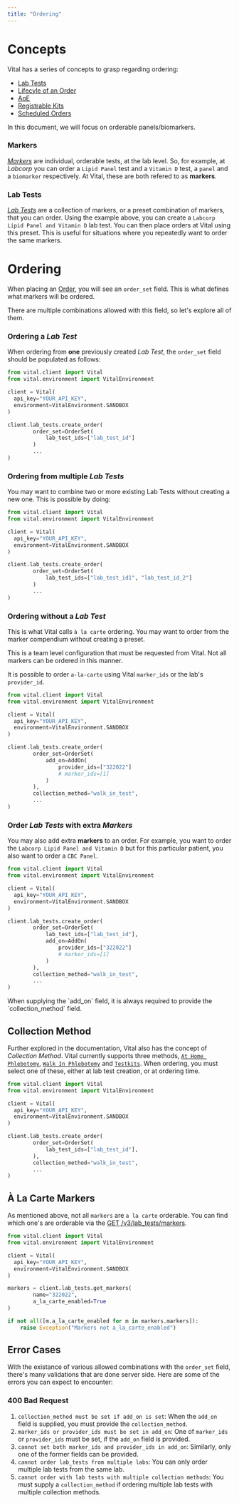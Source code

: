 ```yaml
---
title: "Ordering"
---
```


# Concepts

Vital has a series of concepts to grasp regarding ordering: 

- [Lab Tests](/lab/workflow/create-test)
- [Lifecyle of an Order](/lab/workflow/lab-test-lifecycle)
- [AoE](/lab/workflow/aoe)
- [Registrable Kits](/lab/workflow/order-registrable-testkit)
- [Scheduled Orders](/lab/workflow/scheduled-orders)

In this document, we will focus on orderable panels/biomarkers.

### Markers

[_Markers_](/api-reference/lab-testing/biomarkers) are individual, orderable tests, at the lab level. So, for example, at _Labcorp_ you can order a `Lipid Panel` test and a `Vitamin D` test, a `panel` and a `biomarker` respectively. At Vital, these are both refered to as **markers**.

### Lab Tests

[_Lab Tests_](/api-reference/lab-testing/post-test) are a collection of markers, or a preset combination of markers, that you can order. Using the example above, you can create a `Labcorp Lipid Panel and Vitamin D` lab test. You can then place orders at Vital using this preset. This is useful for situations where you repeatedly want to order the same markers.


# Ordering 

When placing an [Order](/api-reference/lab-testing/create-order), you will see an `order_set` field. This is what defines what markers will be ordered.

There are multiple combinations allowed with this field, so let's explore all of them.

### Ordering a _Lab Test_

When ordering from **one** previously created _Lab Test_, the `order_set` field should be populated as follows:

<SnippetGroup>

```python Python
from vital.client import Vital
from vital.environment import VitalEnvironment

client = Vital(
  api_key="YOUR_API_KEY",
  environment=VitalEnvironment.SANDBOX
)

client.lab_tests.create_order(
        order_set=OrderSet(
            lab_test_ids=["lab_test_id"]
        )
        ...
)
```
</SnippetGroup>

### Ordering from multiple _Lab Tests_

You may want to combine two or more existing Lab Tests without creating a new one. This is possible by doing:

<SnippetGroup>

```python Python
from vital.client import Vital
from vital.environment import VitalEnvironment

client = Vital(
  api_key="YOUR_API_KEY",
  environment=VitalEnvironment.SANDBOX
)

client.lab_tests.create_order(
        order_set=OrderSet(
            lab_test_ids=["lab_test_id1", "lab_test_id_2"]
        )
        ...
)
```
</SnippetGroup>

### Ordering without a _Lab Test_ 

This is what Vital calls `à la carte` ordering. You may want to order from the marker compendium without creating a preset.

<Note>
This is a team level configuration that must be requested from Vital. Not all markers can be ordered in this manner. 
</Note>

It is possible to order `a-la-carte` using Vital `marker_ids` or the lab's `provider_id`.

<SnippetGroup>

```python Python
from vital.client import Vital
from vital.environment import VitalEnvironment

client = Vital(
  api_key="YOUR_API_KEY",
  environment=VitalEnvironment.SANDBOX
)

client.lab_tests.create_order(
        order_set=OrderSet(
            add_on=AddOn(
                provider_ids=["322022"]
                # marker_ids=[1] 
            )
        ),
        collection_method="walk_in_test",
        ...
)
```
</SnippetGroup>

### Order _Lab Tests_ with extra _Markers_

You may also add extra **markers** to an order. For example, you want to order the `Labcorp Lipid Panel and Vitamin D` but for this particular patient, you also want to order a `CBC Panel`.

<SnippetGroup>

```python Python
from vital.client import Vital
from vital.environment import VitalEnvironment

client = Vital(
  api_key="YOUR_API_KEY",
  environment=VitalEnvironment.SANDBOX
)

client.lab_tests.create_order(
        order_set=OrderSet(
            lab_test_ids=["lab_test_id"],
            add_on=AddOn(
                provider_ids=["322022"]
                # marker_ids=[1] 
            )
        ),
        collection_method="walk_in_test",
        ...
)
```
</SnippetGroup>

<Note>
When supplying the `add_on` field, it is always required to provide the `collection_method` field.
</Note>


## Collection Method

Further explored in the documentation, Vital also has the concept of _Collection Method_. Vital currently supports three methods, [`At Home Phlebotomy`](lab/at-home-phlebotomy/overview), [`Walk In Phlebotomy`](lab/walk-in/overview) and [`Testkits`](lab/testkits/overview).
When ordering, you must select one of these, either at lab test creation, or at ordering time.


<SnippetGroup>

```python Python
from vital.client import Vital
from vital.environment import VitalEnvironment

client = Vital(
  api_key="YOUR_API_KEY",
  environment=VitalEnvironment.SANDBOX
)

client.lab_tests.create_order(
        order_set=OrderSet(
            lab_test_ids=["lab_test_id"],
        ),
        collection_method="walk_in_test",
        ...
)
```
</SnippetGroup>

## À La Carte Markers

As mentioned above, not all `markers` are `a la carte` orderable. You can find which one's are orderable via the [GET /v3/lab_tests/markers](/api-reference/lab-testing/biomarkers).

<SnippetGroup>

```python Python
from vital.client import Vital
from vital.environment import VitalEnvironment

client = Vital(
  api_key="YOUR_API_KEY",
  environment=VitalEnvironment.SANDBOX
)

markers = client.lab_tests.get_markers(
        name="322022",
        a_la_carte_enabled=True
)

if not all([m.a_la_carte_enabled for m in markers.markers]):
    raise Exception("Markers not a_la_carte_enabled")
```
</SnippetGroup>



## Error Cases

With the existance of various allowed combinations with the `order_set` field, there's many validations that are done server side. Here are some of the errors you can expect to encounter:

### 400 Bad Request

1. `collection_method must be set if add_on is set`: When the `add_on` field is supplied, you must provide the `collection_method`.
2. `marker_ids or provider_ids must be set in add_on`: One of `marker_ids` or `provider_ids` must be set, if the `add_on` field is provided.
3. `cannot set both marker_ids and provider_ids in add_on`: Similarly, only one of the former fields can be provided.
4. `cannot order lab_tests from multiple labs`: You can only order multiple lab tests from the same lab.
5. `cannot order with lab tests with multiple collection methods`: You must supply a `collection_method` if ordering multiple lab tests with multiple collection methods.